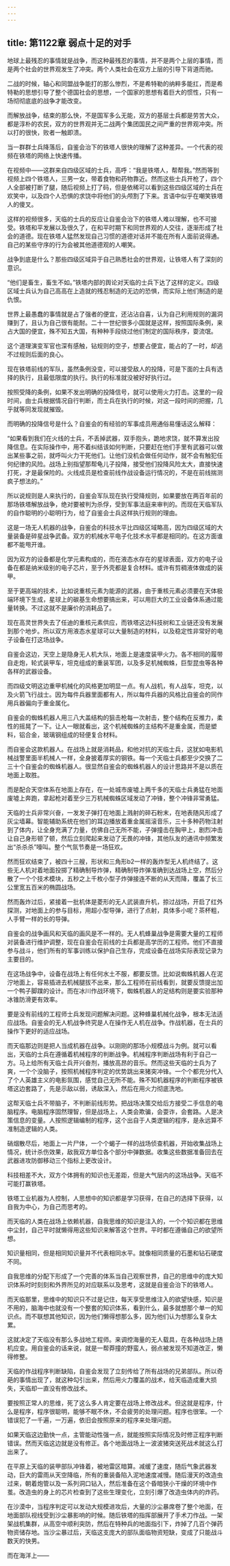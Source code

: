 ```yaml
---
---
---
```

title: 第1122章 弱点十足的对手
---



地球上最残忍的事情就是战争，而这种最残忍的事情，并不是两个上层的事情，而是两个社会的世界观发生了冲突。两个人类社会在双方上层的引导下背道而驰。

二战的时候，轴心和同盟战争能打的那么惨烈，不是希特勒的纳粹多能扛，而是希特勒的思想引导了整个德国社会的思想，一个国家的思想有着巨大的惯性，只有一场彻彻底底的战争才能改变。

而解放战争，结束的那么快，不是国军多么无能，双方的基层士兵都是劳苦大众，都是淳朴的农民，双方的世界观并无二战两个集团国民之间严重的世界观冲突。所以打的很快，败者一触即溃。

当一群群士兵降落后，自鉴会治下的铁塔人很快的理解了这种差异。一个代表的视频在铁塔的网络上快速传播。

在视频中——这群来自四级区域的士兵，高呼：“我是铁塔人，帮帮我。”然而等到视频上四个铁塔人，三男一女，带着食物和药物靠近。然而这些士兵开枪了，四个人全部被打断了腿，随后视频上打了码，但是依稀可以看到这些四级区域的士兵在欢笑中，以及四个人恐惧的求饶中将他们的头颅割了下来。言语中似乎在嘲笑铁塔人的傻叉。

这样的视频很多，天临的士兵的反应让自鉴会治下的铁塔人难以理解，也不可接受。铁塔和平发展以及很久了，在和平时期下和同世界观的人交往，逐渐形成了社会的道德。现在铁塔人猛然发现自己习惯的道德对话并不能在所有人面前说得通。自己的某些守序的行为会被其他道德观的人嘲笑。

战争到底是什么？那些四级区域异于自己熟悉社会的世界观，让铁塔人有了深刻的意识。

“他们是畜生，畜生不如。”铁塔内部的舆论对天临的士兵下达了这样的定义。四级区域士兵认为自己高高在上造就的残忍制造的无边的恐惧，而实际上他们制造的是仇恨。

世界上最愚蠢的事情就是占了强者的便宜，还沾沾自喜，认为自己利用规则的漏洞赚到了，且认为自己很有能耐。二十一世纪很多小国就是这样，按照国际条例，来占大国的便宜，殊不知五大国，有种种手段绕过他们制定的国际秩序，耍流氓。

这个道理演变军官也深有感触，钻规则的空子，想要占便宜，能占的了一时，却逃不过规则后面的良心。

现在铁塔前线的军队，虽然条例没变，可以接受敌人的投降，可是下面的士兵有选择的执行，且最低限度的执行。执行的标准就没被好好执行过。

按照受降的条例，如果不发出明确的投降信号，就可以使用火力打击。这里的一段时间，由士兵根据情况自行判断，而士兵在执行的时候，对这一段时间的把握，几乎就等同发现就摧毁。

而明确的投降信号是什么？自鉴会的有经验的军事成员用通俗易懂话这么解释：

“如果看到我们在火线的士兵，不丢掉武器，双手抱头，跪地求饶，就不算发出投降信息。在实际操作中，用不着纠结该如何判断，只要赶在他们手里有武器可以做出某些事之前，就呼叫火力干死他们。让他们没机会做任何动作，就不会有触犯任何纪律的风险。战场上别指望那帮龟儿子投降，接受他们投降风险太大，直接快速打死，才是最保险的。火线成员是检查前线作战设备运行情况的，不是在前线揣测疯子想法的。”

所以说规则是人来执行的，自鉴会军队现在执行受降规则，如果要放在两百年前的那场铁塔解放战争，绝对要被判为杀俘，受到军事法庭来审判的。而现在天临军队的自作聪明的小聪明行为，给了自鉴会士兵这样执行规则的理由。

这是一场无人机器的战争，自鉴会的科技水平比四级区域略高，因为四级区域的大量装备是碎星战争武备。双方的机械水平电子化技术水平都是相同的。在这方面谁都不能甩开谁。

因为双方的设备都是化学元素构成的，而在液态水存在的星球表面，双方的电子设备在都是纳米级别的电子芯片，至于外壳都是复合材料。或许有剪稠液体做成的装甲。

至于更高端的技术，比如说重核元素为能源的武器，由于重核元素必须要在天体极端环境下生成，星球上的碳基生命想要搞出来，可以用巨大的工业设备体系通过能量转换。不过这就不是廉价的消耗品了。

现在高灵世界失去了任迪的重核元素供应，而铁塔这边科技树和工业链还没有发展到那个地步。所以双方用液态水星球可以大量制造的材料，以及稳定性非常好的电子设备在打这场战争。

自鉴会这边，天空上是隐身无人机大队，地面上是速度装甲火力。各不相同的履带自走炮，轮式装甲车，坦克组成的重装军团，以及多足机械蜘蛛，巨型昆虫等各种各样的武器设备。

而四级文明这边重甲机械化的风格更加明显一点。有人战机，有人战车，坦克，以及火箭飞行战士。因为每件兵器里面都有人，所以每件兵器的风格比自鉴会的同作用兵器偏向于重金属化。

自鉴会的蜘蛛机器人用三八大盖结构的狙击枪每一次射击，整个结构在反推力，柔性的摇晃了一下。让人一眼就看出，这个机械蜘蛛的主结构不是重金属，而是塑料，铝合金，玻璃钢组成的轻便复合材料。

而自鉴会这款机器人。在战场上就是消耗品，和他对抗的天临士兵，这犹如电影机械战警里面半机械人一样，全身披着厚实的钢铁。每一个天临士兵都至少交换了二三十个自鉴会的蜘蛛机器人。很显然自鉴会的蜘蛛机器人的设计思路并不是以质在地面上取胜。

而是配合天空体系在地面上存在，在一处城市废墟上两千多的天临士兵勇猛在地面废墟上奔跑，拿起枪对着至少三万机械蜘蛛区域发动了冲锋，整个冲锋非常勇猛。

天临的士兵非常兴奋，一发发子弹打在地面上溅射的碎石粉末，在地表随风形成了灰尘墙幕。智能辅助系统在他们的耳边播放着重金属摇滚音乐，三十多种药物注射到了体内，让全身充满了力量，仿佛自己无所不能，子弹撞击在胸甲上，剧烈冲击让自己身形顿了顿，然后立刻爬起来发动了无畏的冲锋，其他队友的通讯中频繁发出“杀杀杀”嚎叫。整个气氛节奏是一场狂欢。

然而狂欢结束了，被四十三艘，形状和三角形b2一样的轰炸型无人机终结了。这些无人机对着地面投掷了精确制导炸弹，精确制导炸弹准确到达战场上空，然后分散了一个个技术模块，五秒之上千枚小型子炸弹接连不断的从天而降，覆盖了长三公里宽五百米的椭圆战场。

然而轰炸过后，紧接着一批机体是菱形的无人武装直升机，掠过战场，开启了红外探测，对地面上的参与目标，用超小型导弹，进行了点射，具体多小呢？茶杯粗，人手臂一样的长的导弹。

自鉴会的战争画风和天临的画风是不一样的。无人机蜂巢战争是需要大量的工程师对装备进行维护调整，现在自鉴会在前线的士兵都是高学历的工程师。他们不直接参与战斗，他们所有的军事训练以保护自己生存，完成设备在战场实际表现记录为主要目的。

在这场战争中，设备在战场上有任何水土不服，都要反馈。比如说蜘蛛机器人在泥泞地面上，容易插进去机械腿拔不出来，那么工程师在前线看到，就要反馈提出加一个鸭子脚蹼的设计。而在冰川作战环境下，蜘蛛机器人的足结构则是要实验那种冰锥防滑更有效率。

要是没有前线的工程师士兵发现问题解决问题。这种蜂巢机械化战争，根本无法适应战场。自鉴会的无人机战争终究是人在操作无人机在战争。作战机器，在士兵的操作下更好的适应战场。

而天临那边则是把人当成机器在战争。以刚刚的那场小规模战斗为例。就可以看出，天临的士兵在遵循着机械程序的判断战争。机械程序判断战场有利于自己一方。马上给所有天临士兵开兴奋剂，播放高昂的音乐。然而这些天临的士兵为了爽，一个个没脑子，按照机械程序判定的优势跳出来猪突冲锋。一个个都充分代入了个人英雄主义的电影氛围，感觉自己无所不能。殊不知机器程序的判断程序被铁塔这边套路了，先是示敌以弱，诱敌深入，然后在用火力彻底洗地。

这帮天临士兵不带脑子，不判断前线形势。把战场决策交给后方接受二手信息的电脑程序。电脑程序固然理智，但是战场上，人类会欺骗，会耍诈，会套路。人是决策信息的变量。人按照逻辑编制的程序，这个出自于人类逻辑的程序，是永远算不准制造逻辑的人类。

硝烟散尽后，地面上一片尸体，一个个蝎子一样的战场侦查机器，开始收集战场上情况，统计杀伤效果，敌我双方单位各个部分中弹数据。收集这些数据准备回去在武器进攻防御移动三个指标上更改设计。

科技相差不大，双方个体拥有的知识也无差距，但是大气层内的这场战争。天临不可能打赢铁塔。

铁塔工业机器为人控制，人思想中的知识都是学习获得，在自己的选择下获得，以自我为中心，为自己而思考的。

而天临的人类在战场上依赖机器，自我思维的知识是注入的，一个个知识都在思维中尘封，自己平时就懒得用这些知识来解答这个世界。平时都在遵循自己的欲望所想。

知识量相同，但是相同知识量并不代表相同水平。就像相同质量的石墨和钻石硬度不同。

自我思维的分配下形成了一个完善的体系当自己观察世界，自己的思维中的庞大知识体系时时刻刻和外界所见的对应联系以及思考，这就是自鉴会治下的铁塔人。

而天临那里，思维中的知识只不过是记住，每天享受思维注入的欲望快感，知识是不用的，脑海中也就没有一个整套的知识体系，看到什么，最多就想那个单一的知识点。而不联想其他知识，因为他们懒得想那么多，因为他们认为想那么复杂太累。

这就决定了天临没有那么多战地工程师。来调控海量的无人载具，在各种战场上随机应变。用自鉴会的话来说，就是一帮莽撞的野蛮人，弱点被发现不知道改正，懒得修整。

天临的作战程序判断缺陷，自鉴会发现了立刻传给了所有战场的兄弟部队。所以奇葩的事情出现了，就这种勾引出来，然后用火力覆盖的战术，给天临造成重大损失，天临却一直没有修改战术。

要按照正常人的思维，死了这么多人肯定要在战场上修改战术。但这就是程序，什么是程序，程序很聪明，能够不眠不休，不会疲劳的处理问题。程序也很笨。一个错误犯了一千遍，一万遍，依旧会按照原来的程序来处理问题。

如果天临这边勤快一点，主管能动性强一点，就能按照实际情况及时修正程序判断错误。然而天临这边就是没有修正。各个地面战场上一波波猪突送死战术就这么打出来了。

在平原上天临的装甲部队冲锋着，被地雷区暗算。减缓了速度，随后气象武器发动，巨大的雷雨从天空降临，所有的重装备陷入泥地速度减慢。随后漫天的改造虫过来，朝着炮管以及一系列洞口钻入，然后准备在这个昏暗狭小干燥的环境中作茧。改造虫的身上的芯片检查到了这些生理变化，立刻引爆了改造虫体内的炸药。

在沙漠中，当程序判定可以发动大规模进攻后，大量的沙尘暴席卷了整个地面，在地面部队视线受到沙尘暴影响的时候。随后铁塔的指挥部展开了手术刀作战。一架架战机集群，从高空中顺利突防，然后在特种兵的地面指引下，炸掉了几百个弹药物资储存地。当沙尘暴过后，天临这支庞大的部队面临物资短缺，变成了只能战斗数天的快男。

而在海洋上——